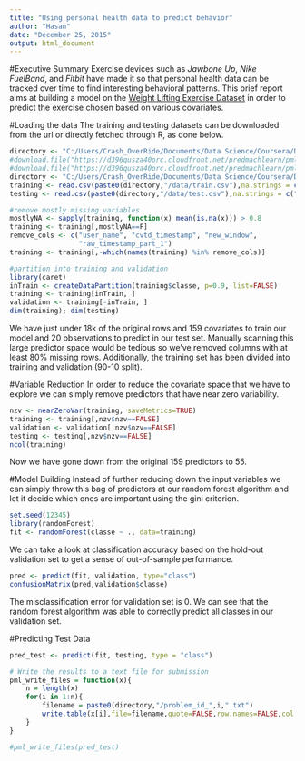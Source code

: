 ```yaml
---
title: "Using personal health data to predict behavior"
author: "Hasan"
date: "December 25, 2015"
output: html_document
---
```


#Executive Summary
Exercise devices such as *Jawbone Up*, *Nike FuelBand*, and *Fitbit* have made it so that personal health data can be tracked over time to find interesting behavioral patterns. This brief report aims at building a model on the [Weight Lifting Exercise Dataset](http://groupware.les.inf.puc-rio.br/har) in order to predict the exercise chosen based on various covariates. 

#Loading the data
The training and testing datasets can be downloaded from the url or directly fetched through R, as done below.
```r
directory <- "C:/Users/Crash_OverRide/Documents/Data Science/Coursera/Data_Science_Specialization/Practical_ML"
#download.file("https://d396qusza40orc.cloudfront.net/predmachlearn/pml-training.csv", destfile="./data/train.csv")
#download.file("https://d396qusza40orc.cloudfront.net/predmachlearn/pml-testing.csv", destfile="./data/test.csv")
directory <- "C:/Users/Crash_OverRide/Documents/Data Science/Coursera/Data_Science_Specialization/Practical_ML"
training <- read.csv(paste0(directory,"/data/train.csv"),na.strings = c("NA", "#DIV/0!"))
testing <- read.csv(paste0(directory,"/data/test.csv"),na.strings = c("NA", "#DIV/0!"))

#remove mostly missing variables
mostlyNA <- sapply(training, function(x) mean(is.na(x))) > 0.8
training <- training[,mostlyNA==F]
remove_cols <- c("user_name", "cvtd_timestamp", "new_window",
                 "raw_timestamp_part_1")
training <- training[,-which(names(training) %in% remove_cols)]

#partition into training and validation
library(caret)
inTrain <- createDataPartition(training$classe, p=0.9, list=FALSE)
training <- training[inTrain, ]
validation <- training[-inTrain, ]
dim(training); dim(testing)
```
We have just under 18k of the original rows and 159 covariates to train our model and 20 observations to predict in our test set. Manually scanning this large predictor space would be tedious so we've removed columns with at least 80% missing rows. Additionally, the training set has been divided into training and validation (90-10 split). 

#Variable Reduction
In order to reduce the covariate space that we have to explore we can simply remove predictors that have near zero variability. 
```r
nzv <- nearZeroVar(training, saveMetrics=TRUE)
training <- training[,nzv$nzv==FALSE]
validation <- validation[,nzv$nzv==FALSE]
testing <- testing[,nzv$nzv==FALSE]
ncol(training)
```
Now we have gone down from the original 159 predictors to 55. 

#Model Building
Instead of further reducing down the input variables we can simply throw this bag of predictors at our random forest algorithm and let it decide which ones are important using the gini criterion. 
```r
set.seed(12345)
library(randomForest)
fit <- randomForest(classe ~ ., data=training)
```

We can take a look at classification accuracy based on the hold-out validation set to get a sense of out-of-sample performance. 
```r
pred <- predict(fit, validation, type="class")
confusionMatrix(pred,validation$classe)
```

The misclassification error for validation set is 0. We can see that the random forest algorithm was able to correctly predict all classes in our validation set.

#Predicting Test Data
```r
pred_test <- predict(fit, testing, type = "class")

# Write the results to a text file for submission
pml_write_files = function(x){
    n = length(x)
    for(i in 1:n){
        filename = paste0(directory,"/problem_id_",i,".txt")
        write.table(x[i],file=filename,quote=FALSE,row.names=FALSE,col.names=FALSE)
    }
}

#pml_write_files(pred_test)
```



